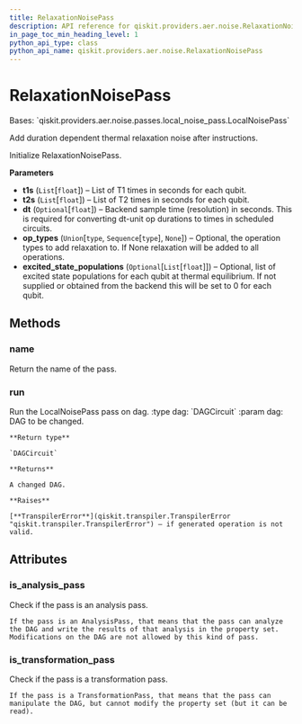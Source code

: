 ```yaml
---
title: RelaxationNoisePass
description: API reference for qiskit.providers.aer.noise.RelaxationNoisePass
in_page_toc_min_heading_level: 1
python_api_type: class
python_api_name: qiskit.providers.aer.noise.RelaxationNoisePass
---
```


# RelaxationNoisePass

<Class id="qiskit.providers.aer.noise.RelaxationNoisePass" github="https://github.com/qiskit/qiskit-aer/tree/stable/0.10/qiskit/providers/aer/noise/passes/relaxation_noise_pass.py" signature="RelaxationNoisePass(t1s, t2s, dt=None, op_types=None, excited_state_populations=None)">
  Bases: `qiskit.providers.aer.noise.passes.local_noise_pass.LocalNoisePass`

  Add duration dependent thermal relaxation noise after instructions.

  Initialize RelaxationNoisePass.

  **Parameters**

  *   **t1s** (`List`\[`float`]) – List of T1 times in seconds for each qubit.
  *   **t2s** (`List`\[`float`]) – List of T2 times in seconds for each qubit.
  *   **dt** (`Optional`\[`float`]) – Backend sample time (resolution) in seconds. This is required for converting dt-unit op durations to times in scheduled circuits.
  *   **op\_types** (`Union`\[`type`, `Sequence`\[`type`], `None`]) – Optional, the operation types to add relaxation to. If None relaxation will be added to all operations.
  *   **excited\_state\_populations** (`Optional`\[`List`\[`float`]]) – Optional, list of excited state populations for each qubit at thermal equilibrium. If not supplied or obtained from the backend this will be set to 0 for each qubit.

  ## Methods

  ### name

  <Function id="qiskit.providers.aer.noise.RelaxationNoisePass.name" signature="RelaxationNoisePass.name()">
    Return the name of the pass.
  </Function>

  ### run

  <Function id="qiskit.providers.aer.noise.RelaxationNoisePass.run" signature="RelaxationNoisePass.run(dag)">
    Run the LocalNoisePass pass on dag. :type dag: `DAGCircuit` :param dag: DAG to be changed.

    **Return type**

    `DAGCircuit`

    **Returns**

    A changed DAG.

    **Raises**

    [**TranspilerError**](qiskit.transpiler.TranspilerError "qiskit.transpiler.TranspilerError") – if generated operation is not valid.
  </Function>

  ## Attributes

  ### is\_analysis\_pass

  <Attribute id="qiskit.providers.aer.noise.RelaxationNoisePass.is_analysis_pass" name="is_analysis_pass">
    Check if the pass is an analysis pass.

    If the pass is an AnalysisPass, that means that the pass can analyze the DAG and write the results of that analysis in the property set. Modifications on the DAG are not allowed by this kind of pass.
  </Attribute>

  ### is\_transformation\_pass

  <Attribute id="qiskit.providers.aer.noise.RelaxationNoisePass.is_transformation_pass" name="is_transformation_pass">
    Check if the pass is a transformation pass.

    If the pass is a TransformationPass, that means that the pass can manipulate the DAG, but cannot modify the property set (but it can be read).
  </Attribute>
</Class>

